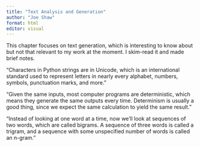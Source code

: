 ```yaml
---
title: "Text Analysis and Generation"
author: "Joe Shaw"
format: html
editor: visual
---
```


This chapter focuses on text generation, which is interesting to know about but
not that relevant to my work at the moment. I skim-read it and made brief notes.

"Characters in Python strings are in Unicode, which is an international standard used to represent letters in nearly every alphabet, numbers, symbols, punctuation marks, and more."

"Given the same inputs, most computer programs are deterministic, which means they generate the same outputs every time. Determinism is usually a good thing, since we expect the same calculation to yield the same result."

"Instead of looking at one word at a time, now we’ll look at sequences of two words, which are called bigrams. A sequence of three words is called a trigram, and a sequence with some unspecified number of words is called an n-gram."
